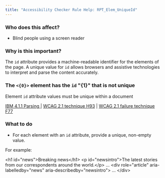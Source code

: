 ```yaml
---
title: "Accessibility Checker Rule Help: RPT_Elem_UniqueId"
---
```


<div className="toolHelp">
<Row>
<Column colLg={5} colMd={3} colSm={4} className="toolLeft">

### Who does this affect?

 * Blind people using a screen reader

### Why is this important?

The `id` attribute provides a machine-readable identifier for the elements of the page. A unique value for `id` allows browsers and assistive technologies to interpret and parse the content accurately.

</Column>
<Column colLg={11} colMd={5} colSm={4} className="toolMain">

<div id="locLevel"></div>

### The `<{0}>` element has the `id` \"{1}\" that is not unique
Element `id` attribute values must be unique within a document

[IBM 4.1.1 Parsing ](http://www.ibm.com/able/guidelines/ci162/parsing.html) | [WCAG 2.1 technique H93](https://www.w3.org/WAI/WCAG21/Techniques/html/H93) | [WCAG 2.1 failure technique F77](https://www.w3.org/WAI/WCAG21/Techniques/failures/F77)

<div id="locSnippet"></div>

### What to do

 * For each element with an `id` attribute, provide a unique, non-empty value.

For example:

<CodeSnippet type="multi" light={true}>&lt;h1 id="news"&gt;Breaking news&lt;/h1&gt;
&lt;p id="newsintro"&gt;The latest stories from our correspondents around the world.&lt;/p&gt;
...
&lt;div role="article" aria-labelledby="news" aria-describedby="newsintro"&gt;
    ...
&lt;/div&gt;</CodeSnippet>
</Column>
</Row>
</div>

